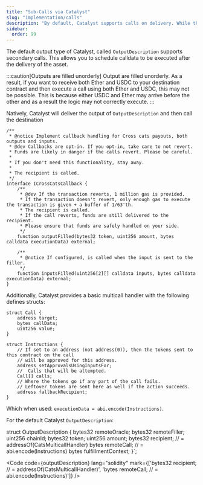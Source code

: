 ```yaml
---
title: "Sub-Calls via Catalyst"
slug: "implementation/calls"
description: "By default, Catalyst supports calls on delivery. While the system does not define these, the default output types contain fields to facilitate secondary execution."
sidebar:
  order: 99
---
```


The default output type of Catalyst, called `OutputDescription` supports secondary calls. This allows you to schedule calldata to be executed after the delivery of the asset.

:::caution[Outputs are filled unorderly]
Output are filled unorderly. As a result, if you want to receive both Ether and USDC to your destination contract and then execute a call using both Ether and USDC, this may not be possible. This is because either USDC and Ether may arrive before the other and as a result the logic may not correctly execute.
:::

Natively, Catalyst will deliver the output of `OutputDescription` and then call the destination 

```solidity
/**
 * @notice Implement callback handling for Cross cats payouts, both outputs and inputs.
 * @dev Callbacks are opt-in. If you opt-in, take care to not revert.
 * Funds are likely in danger if the calls revert. Please be careful.
 *
 * If you don't need this functionality, stay away.
 *
 * The recipient is called.
 */
interface ICrossCatsCallback {
    /**
     * @dev If the transaction reverts, 1 million gas is provided.
     * If the transaction doesn't revert, only enough gas to execute the transaction is given + a buffer of 1/63'th.
     * The recipient is called.
     * If the call reverts, funds are still delivered to the recipient.
     * Please ensure that funds are safely handled on your side.
     */
    function outputFilled(bytes32 token, uint256 amount, bytes calldata executionData) external;

    /**
     * @notice If configured, is called when the input is sent to the filler.
     */
    function inputsFilled(uint256[2][] calldata inputs, bytes calldata executionData) external;
}
```

Additionally, Catalyst provides a basic multicall handler with the following defines structs:

```solidity
struct Call {
    address target;
    bytes callData;
    uint256 value;
}

struct Instructions {
    // If set to an address (not address(0)), then the tokens sent to this contract on the call
    // will be approved for this address.
    address setApprovalsUsingInputsFor;
    //  Calls that will be attempted.
    Call[] calls;
    // Where the tokens go if any part of the call fails.
    // Leftover tokens are sent here as well if the action succeeds.
    address fallbackRecipient;
}
```

Which when used: `executionData = abi.encode(Instructions)`.

For the default Catalyst `OutputDescription`:


struct OutputDescription {
    bytes32 remoteOracle;
    bytes32 remoteFiller;
    uint256 chainId;
    bytes32 token;
    uint256 amount;
    bytes32 recipient; // = addressOf(CatsMulticallHandler)
    bytes remoteCall; // = abi.encode(Instructions)
    bytes fulfillmentContext;
}`;

<Code code={outputDescription} lang="solidity" mark={['bytes32 recipient; // = addressOf(CatsMulticallHandler)', 'bytes remoteCall; // = abi.encode(Instructions)']} />